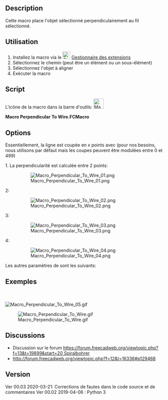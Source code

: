 <languages/>
<div class="mw-translate-fuzzy">
{{Macro/fr
|Name=Macro Perpendicular To Wire
|Icon=Macro_Perpendicular_To_Wire.png
|Description=Cette macro positionne un objet perpendiculairement au fil sélectionné.
|Author=Mario52
|Version=00.03
|Date=2020-03-31
|FCVersion=Tous
|Download=[https://www.freecadweb.org/wiki/images/0/0c/Macro_Perpendicular_To_Wire.png ToolBar Icon]
}}
</div>

==Description== 
Cette macro place l'objet sélectionné perpendiculairement au fil sélectionné.

<span id="Usage"></span>
==Utilisation== 

# Installez la macro via le [[Image:Std_AddonMgr.svg|24px]] [[Std_AddonMgr/fr|Gestionnaire des extensions]]
# Sélectionnez le chemin (peut être un élément ou un sous-élément)
# Sélectionnez l'objet à aligner
# Exécuter la macro

==Script==

L'icône de la macro dans la barre d'outils: [[File:Macro Perpendicular To Wire.png|32px]]

'''Macro Perpendicular To Wire.FCMacro'''

{{MacroCode|code=
# -*- coding: utf-8 -*-
__title__   = "Macro Perpendicular To Wire"
__author__  = "Mario52"
__url__     = "https://wiki.freecad.org/Macro_Perpendicular_To_Wire"
__version__ = "00.03"
__date__    = "31/03/2020"

import Draft, Part

try:
    sel = FreeCADGui.Selection.getSelection()                               # Select an object
    
    lineSelected = FreeCADGui.Selection.getSelectionEx()[0].SubObjects[0]   # first object the Path object or SubObjects
    myCircle     = sel[1]                                                   # second object
    
    pointsDirection  = []
    
    pointsDirection = lineSelected.discretize(Number=500)                   # discretize the path line first selection
    
    v=pointsDirection[0].sub(pointsDirection[1])                            # avec vecteurs 1 et 2 (direction debut ligne)
    r=App.Rotation(App.Vector(0,0,1),v)
    
    pl=FreeCAD.Placement()                                                  # placement object
    pl.Rotation.Q = r.Q
    pl.Base = pointsDirection[0]
    myCircle.Placement = pl
    
    del pointsDirection[:]
    FreeCAD.ActiveDocument.recompute()
except Exception:
    print( "Select two objects. 1:The path 2:The object to align" )

}}

==Options==

Essentiellement, la ligne est coupée en x points avec {{incode|discretize()}} (pour nos besoins, nous utilisons par défaut {{incode|Number&#61;500}} mais les coupes peuvent être modulées entre 0 et 499)

{{Code|code=
    pointsDirection = lineSelected.Shape.discretize(Number=500)             # discretize the path line first selection
}}
1. La perpendicularité est calculée entre 2 points:
{{Code|code=
v=pointsDirection[0].sub(pointsDirection[1])          # perpendicular of first > second point
}}

:[[File:Macro Perpendicular To Wire 01.png]]
{{clear}}
2:

{{Code|code=
v=pointsDirection[-1].sub(pointsDirection[-2])       # perpendicular of last > before last point
pl.Base = pointsDirection[-1]                        # position base last point}}

:[[File:Macro Perpendicular To Wire 02.png]]
{{clear}}
3:

{{Code|code=
v=pointsDirection[100].sub(pointsDirection[101])   # perpendicular of point 100 > point 101
pl.Base = pointsDirection[100]                     # position base point 100}}

:[[File:Macro Perpendicular To Wire 03.png]]
{{clear}}
4:

{{Code|code=
v=pointsDirection[0].sub(pointsDirection[-1])         # perpendicular of first point > last point
pl.Base = pointsDirection[0]                          # position base first point}}

:[[File:Macro Perpendicular To Wire 04.png]]
{{clear}}

Les autres paramètres de {{incode|discretize()}} sont les suivants:

{{Code|code=
# Discretizes the edge and returns a list of points.
# Forum thread: https://forum.freecad.org/viewtopic.php?f=12&t=16336#p129468
# The function accepts keywords as argument:
# discretize(Number=n) => gives a list of 'n' equidistant points
# discretize(QuasiNumber=n) => gives a list of 'n' quasi equidistant points (is faster than the method above)
# discretize(Distance=d) => gives a list of equidistant points with distance 'd'
# discretize(Deflection=d) => gives a list of points with a maximum deflection 'd' to the edge
# discretize(QuasiDeflection=d) => gives a list of points with a maximum deflection 'd' to the edge (faster)
# discretize(Angular=a,Curvature=c,[Minimum=m]) => gives a list of points with an angular deflection of 'a'
# and a curvature deflection of 'c'. Optionally a minimum number of points
# can be set which by default is set to 2.
}}

<span id="Example"></span>
==Exemples==
<br /><br />
[[File:Macro Perpendicular To Wire 05.gif]]
{{clear}}

[[File:Macro Perpendicular To Wire.gif]]

==Discussions==

<div class="mw-translate-fuzzy">
* Discussion sur le forum [[https://forum.freecadweb.org/viewtopic.php?f=13&t=19899&start=20 Spiralbohrer]]
* http://forum.freecadweb.org/viewtopic.php?f=12&t=16336#p129468
</div>

==Version==

Ver 00.03 2020-03-21: Corrections de fautes dans le code source et de commentaires
Ver 00.02 2019-04-06 : Python 3